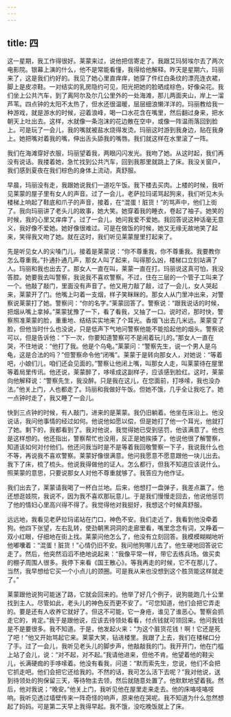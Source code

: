 ```yaml
---
---
---
```

title: 四
---



这一星期，我工作得很好。莱蒙来过，说他把信寄走了。我跟艾玛努埃尔去了两次电影院。银幕上演的什么，他不是常能看懂，我得给他解释。昨天是星期六，玛丽来了，这是我们约好的。我见了她心里直痒痒，她穿了件红白条纹的漂亮连衣裙，脚上是皮凉鞋。一对结实的乳房隐约可见，阳光把她的脸晒成棕色，好像朵花。我们坐上公共汽车，到了离阿尔及尔几公里外的一处海滩，那儿两面夹山，岸上一溜芦苇。四点钟的太阳不太热了，但水还很温暖，层层细浪懒洋洋的。玛丽教给我一种游戏，就是游水的时候，迎着浪峰，喝一口水花含在嘴里，然后翻过身来，把水朝天上吐出去。这样，水就像一条泡沫的花边散在空中，或像一阵温雨落回到脸上。可是玩了一会儿，我的嘴就被盐水烧得发烫。玛丽这时游到我身边，贴在我身上。她把嘴对着我的嘴，伸出舌头舔我的嘴唇。我们就这样在水里滚了一阵。

我们在海滩穿好衣服，玛丽望着我，两眼闪闪发光。我吻了她。从这时起，我们再没有说话。我搂着她，急忙找到公共汽车，回到我那里就跳上了床。我没关窗户，我们感到夏夜在我们棕色的身体上流动，真舒服。

早晨，玛丽没有走，我跟她说我们一道吃午饭。我下楼去买肉。上楼的时候，我听见莱蒙的屋子里有女人的声音。过了一会儿，老萨拉玛诺骂起狗来，我们听见木头楼梯上响起了鞋底和爪子的声音，接着，在“混蛋！脏货！”的骂声中，他们上街了。我向玛丽讲了老头儿的故事，她大笑。她穿着我的睡衣，卷起了袖子。她笑的时候，我的心里又痒痒了。过了一会儿，她问我爱不爱她。我回答说这种话毫无意义，我好像不爱她。她好像很难过。可是在做饭的时候，她又无缘无故地笑了起来，笑得我又吻了她。就在这时，我们听见莱蒙屋里打起来了。

先是听见女人的尖嗓门儿，接着是莱蒙说：“你不尊重我，你不尊重我。我要教你怎么尊重我。”扑通扑通几声，那女人叫了起来，叫得那么凶，楼梯口立刻站满了人。玛丽和我也出去了。那女人一直在叫，莱蒙一直在打。玛丽说这真可怕，我没答腔。她要我去叫警察，我说我不喜欢警察。不过，住在三层的一个管子工叫来了一个。他敲了敲门，里面没有声音了。他又用力敲了敲，过了一会儿，女人哭起来，莱蒙开了门。他嘴上叼着一支烟，样子笑眯眯的。那女人从门里冲出来，对警察说莱蒙打了她。警察问：“你的名字。”莱蒙回答了。警察说：“跟我说话的时候，把烟从嘴上拿掉。”莱蒙犹豫了一下，看了看我，又抽了一口。说时迟，那时快，警察照准莱蒙的脸，重重地、结结实实地来了个耳光。香烟飞出去几米远。莱蒙变了脸，但他当时什么也没说，只是低声下气地问警察他能不能拾起他的烟头。警察说可以，但是告诉他：“下一次，你要知道警察可不是闹着玩儿的。”那女人一直在哭，不住地说：“他打了我。他是个乌龟。”莱蒙问：“警察先生，说一个男人是乌龟，这是合法的吗？”但警察命令他“闭嘴”。莱蒙于是转向那女人，对她说：“等着吧，小娘们儿，咱们还会见面的。”警察让他闭上嘴，叫那女人走，叫莱蒙待在屋里等着局里传讯。他还说，莱蒙醉了，哆嗦成这副样子，应该感到脸红。这时，莱蒙向他解释说：“警察先生，我没醉。只是我在这儿，在您面前，打哆嗦，我也没办法。”他关上门，人也都走了。玛丽和我做好午饭。但她不饿，几乎全让我吃了。她一点钟时走了，我又睡了一会儿。

快到三点钟的时候，有人敲门，进来的是莱蒙。我仍旧躺着。他坐在床沿上。他没说话，我问他事情的经过如何。他说他如愿以偿，但是她打了他一个耳光，他就打了她。剩下的，我都看到了。我对他说，我觉得她已受到惩罚，他该满意了。他也是这样想的。他还指出，警察帮忙也没用，反正是她挨揍了。他说他很了解警察，知道该如何对付他们。他还问我当时是不是等着我回敬警察一下子，我说我什么也不等，再说我不喜欢警察。莱蒙好像很满意。他问我愿意不愿意跟他一块儿出去。我下了床，梳了梳头。他说我得做他的证人。怎么都行，但我不知道应该说什么。照莱蒙的意思，只要说那女人对他不尊重就够了。我答应为他作证。

我们出去了，莱蒙请我喝了一杯白兰地。后来，他想打一盘弹子，我差点赢了。他还想逛妓院，我说不，因为我不喜欢那玩意儿。于是我们慢慢走回去，他说他惩罚了他的情妇心里高兴得不得了。我觉得他对我挺好，我想这个时候真舒服。

远远地，我看见老萨拉玛诺站在门口，神色不安。我们走近了，我看到他没牵着狗。他四下张望，左右乱转，使劲朝黑洞洞的走廊里看，嘴里念念有词，又睁着一双小红眼，仔细地在街上找。莱蒙问他怎么了，他没有立刻回答。我模模糊糊地听他嘟囔着：“混蛋！脏货！”心情仍旧不安。我问他狗哪儿去了。他生硬地回答说它走了。然后，他突然滔滔不绝地说起来：“我像平常一样，带它去练兵场。做买卖的棚子周围人很多。我停下来看《国王散心》。等我再走的时候，它不在那儿了。当然，我早想给它买一个小点儿的颈圈。可是我从来也没想到这个胜货能这样就走了。”

莱蒙跟他说狗可能迷了路，它就会回来的。他举了好几个例子，说狗能跑几十公里找到主人。尽管如此，老头儿的神色反而更不安了。“可您知道，他们会把它弄走的。要是还有人收养它就好了。但这不可能，它一身疮，谁见了谁恶心。警察会抓走它的，肯定。”我于是跟他说，应该去待领处看看，付点钱就可领回来。他问我钱是不是要很多。我不知道。于是，他发起火来：“为这个脏货花钱！啊！它还是死了吧！”他又开始骂起它来。莱蒙大笑，钻进楼里。我跟了上去，我们在楼梯口分了手。过了一会儿，我听见老头儿的脚步声，他敲敲我的门。我开开门，他在门槛上站了会儿，说：“对不起，对不起。”我请他进来，但他不肯。他望着他的鞋尖儿，长满硬痂的手哆嗦着。他没有看我，问道：“默而索先生，您说，他们不会把它抓走吧。他们会把它还给我的。不然的话，我可怎么活下去呢？”我对他说，送到待领处的狗保留三天，等待物主去领，然后就随意处置了。他默默地望着我。然后，他对我说；“晚安。”他关上门，我听见他在屋里走来走去。他的床咯吱咯吱响。我听见透过墙壁传来一阵奇怪的响声，原来他在哭呢。我不知道为什么忽然想起了妈妈。可是第二天早上我得早起。我不饿，没吃晚饭就上了床。